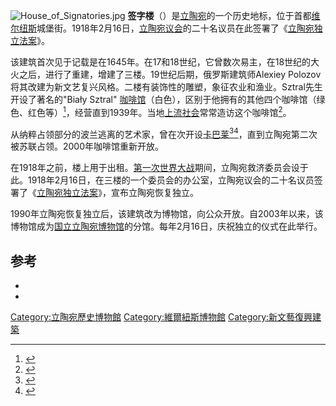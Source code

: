 [[Image:House_of_Signatories.jpg|thumb]]
'''签字楼'''（{{lang-lt|Signatarų namai}}）是[[立陶宛|立陶宛]]的一个历史地标，位于首都[[维尔纽斯|维尔纽斯]]城堡街。1918年2月16日，[[立陶宛议会|立陶宛议会]]的二十名议员在此签署了《[[立陶宛独立法案|立陶宛独立法案]]》。

该建筑首次见于记载是在1645年。在17和18世纪，它曾数次易主，在18世纪的大火之后，进行了重建，增建了三楼。19世纪后期，俄罗斯建筑师Alexiey Polozov将其改建为新文艺复兴风格。二楼有装饰性的雕塑，象征农业和渔业。Sztral先生开设了著名的"Biały Sztral" [[咖啡馆|咖啡馆]]（白色），区别于他拥有的其他四个咖啡馆（绿色、红色等）<ref name="czas">{{cite journal | author =Rapolas Mackonis | year =2005 | month = | title =Od kawiarni do kawiarni | journal =Nasz Czas | volume =23 | issue =672 | pages = | issn =1648-3561 | url =http://www.pogon.lt/_NCZ_ARCHYVAS/523/czas.html | language =pl | access-date =2016-02-06 | archive-url =https://web.archive.org/web/20160207142015/http://www.pogon.lt/_NCZ_ARCHYVAS/523/czas.html | archive-date =2016-02-07 | dead-url =yes }}</ref>，经营直到1939年。当地[[上流社会|上流社会]]常常造访这个咖啡馆<ref name="górecka">{{cite journal| author=Ewa Górecka| title=Przeszłość w liryce K. I. Gałczyńskiego. O przestrzeni jako znaku minionego.| trans_title=Past in the lyrics of K.I. Gałczyński. On space as a symbol of the past.| pages=8–9| publisher=Kazimierz Wielki University| location=Bydgoszcz| issn=| url=http://www.kigalczynski.pl/prace/gorecka.pdf| format=pdf| language=pl| access-date=2016-02-06| archive-date=2017-09-21| archive-url=https://web.archive.org/web/20170921221731/http://www.kigalczynski.pl/prace/gorecka.pdf| dead-url=yes}}</ref>。

从纳粹占领部分的波兰逃离的艺术家，曾在次开设[[卡巴莱|卡巴莱]]<ref name="jotkiałło">{{cite journal | author =Halina Jotkiałło | date =December 2006 | title =Maja Komorowska – w Wilnie | journal =Magazyn Wileński | volume = | issue =12-2006 | pages =12 | issn =0236-4719 | url =http://www.magwil.lt/archiwum/2006/mww12/grud-9.htm | accessdate = | language =pl | deadurl =yes | archiveurl =https://web.archive.org/web/20110716064347/http://www.magwil.lt/archiwum/2006/mww12/grud-9.htm | archivedate =2011-07-16 }}</ref><ref name="nasza_gazeta">{{cite journal | author =Piotr Szumiński | year = | month = | title =Trzydziestoletnia wojna o listy Chopina | journal =[[Nasza_Gazeta|Nasza Gazeta]] | volume =52 | issue =488 | pages = | issn =1392-2513 | url =http://archiwum2000.tripod.com/488/chopin.html | accessdate = | language =pl | archive-date =2010-04-20 | archive-url =https://web.archive.org/web/20100420061904/http://archiwum2000.tripod.com/488/chopin.html | dead-url =yes }}</ref>，直到立陶宛第二次被苏联占领。2000年咖啡馆重新开放。 

在1918年之前，楼上用于出租。[[第一次世界大战|第一次世界大战]]期间，立陶宛救济委员会设于此。1918年2月16日，在三楼的一个委员会的办公室，立陶宛议会的二十名议员签署了《[[立陶宛独立法案|立陶宛独立法案]]》，宣布立陶宛恢复独立。

1990年立陶宛恢复独立后，该建筑改为博物馆，向公众开放。自2003年以来，该博物馆成为[[国立立陶宛博物馆|国立立陶宛博物馆]]的分馆。每年2月16日，庆祝独立的仪式在此举行。

==参考==
<references/>
* {{cite book | first=Tomas |last=Venclova |authorlink=Tomas Venclova |others=translated by Aušra Simanavičiūtė| title=Vilnius: City Guide | publisher=R. Paknio leidykla |location=Vilnius |year=2006 |edition=6th |isbn=9986-830-48-6|pages=93}}
* {{cite web | url=http://www.lnm.lt/index.php?option=com_content&task=view&id=186&Itemid=265 | date=2006-09-11 | accessdate=2007-02-19 | title=Signatarų namai | publisher=National Museum of Lithuania | language=lt | archive-date=2019-07-10 | archive-url=https://web.archive.org/web/20190710051743/http://www.lnm.lt/index.php?option=com_content&task=view&id=186&Itemid=265 | dead-url=yes }}

{{coord|54|40|56|N|25|17|22|E|type:landmark|display=title}}
[[Category:立陶宛歷史博物館|Category:立陶宛歷史博物館]]
[[Category:維爾紐斯博物館|Category:維爾紐斯博物館]]
[[Category:新文藝復興建築|Category:新文藝復興建築]]